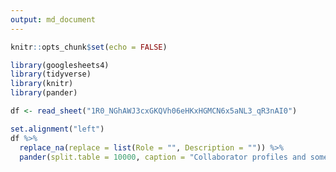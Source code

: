 ```yaml
---
output: md_document
---
```


```r
knitr::opts_chunk$set(echo = FALSE)
```

<!--# 
This document is created from box2.profiles.Rmd, please made edits to code generating the table there.

Edit the table contents here:https://docs.google.com/spreadsheets/d/1R0_NGhAWJ3cxGKQVh06eHKxHGMCN6x5aNL3_qR3nAI0/edit?usp=sharing 
-->

```r
library(googlesheets4)
library(tidyverse)
library(knitr)
library(pander)
```

```r
df <- read_sheet("1R0_NGhAWJ3cxGKQVh06eHKxHGMCN6x5aNL3_qR3nAI0")
```

```r
set.alignment("left")
df %>% 
  replace_na(replace = list(Role = "", Description = "")) %>%
  pander(split.table = 10000, caption = "Collaborator profiles and some example use cases for GitHub features.  This is a non-exhaustive list intended to showcase some creative uses of GitHub for collaborative academic projects, such as collaborative manuscript writing.")
```

